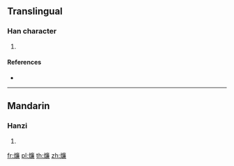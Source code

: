 {{character info/new}}
==Translingual==

===Han character===
{{Han char|rn=86|rad=火|as=13|sn=17|four=|canj=FITC,XFITC}}

# {{defn|Han|sort=火13}}

====References====
* {{Han ref|kx=0685.080|dkj=19477|dj=1098.010|hdz=32242.010|uh=71EB|ud=29163}}

----

==Mandarin==

===Hanzi===
{{cmn-hanzi|pin=[[lián]] ([[lian2]])|wg=lien<sup>2</sup>}}

# {{defn|lang=cmn|sort=火13}}

[[fr:燫]]
[[pl:燫]]
[[th:燫]]
[[zh:燫]]